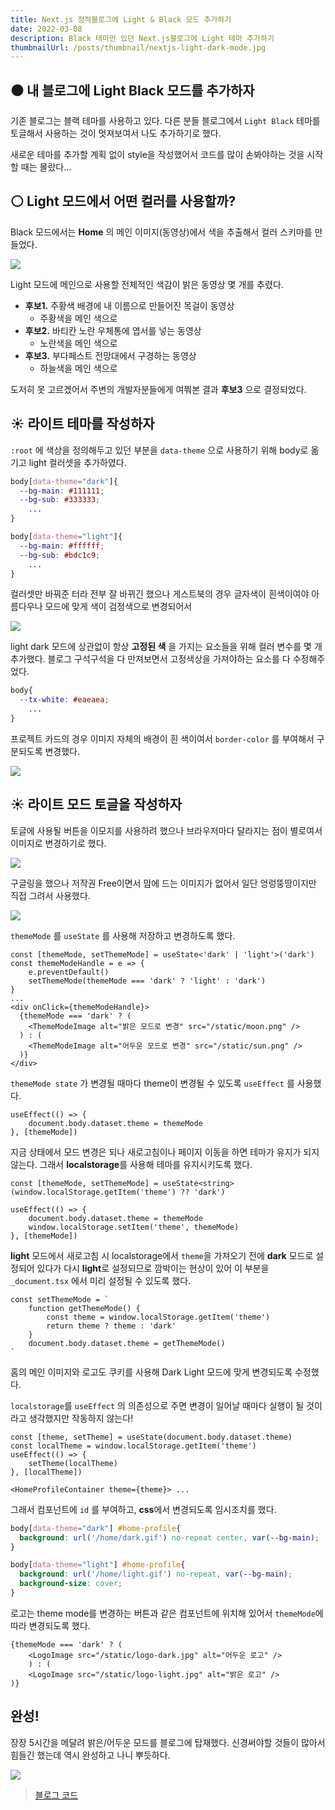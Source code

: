 ```yaml
---
title: Next.js 정적블로그에 Light & Black 모드 추가하기
date: 2022-03-08
description: Black 테마만 있던 Next.js블로그에 Light 테마 추가하기
thumbnailUrl: /posts/thumbnail/nextjs-light-dark-mode.jpg
---
```


## ⚫️ 내 블로그에 Light Black 모드를 추가하자

기존 블로그는 블랙 테마를 사용하고 있다.
다른 분들 블로그에서 `Light Black` 테마를 토글해서 사용하는 것이 멋져보여서 나도 추가하기로 했다.

새로운 테마를 추가할 계획 없이 style을 작성했어서 코드를 많이 손봐야하는 것을 시작할 때는 몰랐다...

## ⚪️️ Light 모드에서 어떤 컬러를 사용할까?

Black 모드에서는 **Home** 의 메인 이미지(동영상)에서 색을 추출해서 컬러 스키마를 만들었다.

![](/posts/nextjs-light-black-mode/1.png)

Light 모드에 메인으로 사용할 전체적인 색감이 밝은 동영상 몇 개를 추렸다.

- **후보1.** 주황색 배경에 내 이름으로 만들어진 목걸이 동영상
    - 주황색을 메인 색으로
- **후보2.** 바티칸 노란 우체통에 엽서를 넣는 동영상
    - 노란색을 메인 색으로
- **후보3.** 부다페스트 전망대에서 구경하는 동영상
    - 하늘색을 메인 색으로

도저히 못 고르겠어서 주변의 개발자분들에게 여쭤본 결과 **후보3** 으로 결정되었다.

## ☀️ 라이트 테마를 작성하자

`:root` 에 색상을 정의해두고 있던 부분을 `data-theme` 으로 사용하기 위해 body로 옮기고 light 컬러셋을 추가하였다.

```css:globals.css
body[data-theme="dark"]{
  --bg-main: #111111;
  --bg-sub: #333333;
    ...
}

body[data-theme="light"]{
  --bg-main: #ffffff;
  --bg-sub: #bdc1c9;
    ...
}
```

컬러셋만 바꿔준 터라 전부 잘 바뀌긴 했으나 게스트북의 경우 글자색이 흰색이여야 아름다우나 모드에 맞게 색이 검정색으로 변경되어서

![](/posts/nextjs-light-black-mode/2.png)

light dark 모드에 상관없이 항상 **고정된 색** 을 가지는 요소들을 위해 컬러 변수를 몇 개 추가했다.
블로그 구석구석을 다 만져보면서 고정색상을 가져야하는 요소를 다 수정해주었다.

```css:globals.css
body{
  --tx-white: #eaeaea;
    ...
}
```

프로젝트 카드의 경우 이미지 자체의 배경이 흰 색이여서 `border-color` 를 부여해서 구분되도록 변경했다.

![](/posts/nextjs-light-black-mode/3.png)

## ☀️ 라이트 모드 토글을 작성하자

토글에 사용될 버튼을 이모지를 사용하려 했으나 브라우저마다 달라지는 점이 별로여서 이미지로 변경하기로 했다.

![](/posts/nextjs-light-black-mode/4.png)

구글링을 했으나 저작권 Free이면서 맘에 드는 이미지가 없어서 일단 엉렁뚱땅이지만 직접 그려서 사용했다.

![](/posts/nextjs-light-black-mode/5.png)

`themeMode` 를 `useState` 를 사용해 저장하고 변경하도록 했다.

```tsx:Header.tsx
const [themeMode, setThemeMode] = useState<'dark' | 'light'>('dark')
const themeModeHandle = e => {
    e.preventDefault()
    setThemeMode(themeMode === 'dark' ? 'light' : 'dark')
}
...
<div onClick={themeModeHandle}>
  {themeMode === 'dark' ? (
    <ThemeModeImage alt="밝은 모드로 변경" src="/static/moon.png" />
  ) : (
    <ThemeModeImage alt="어두운 모드로 변경" src="/static/sun.png" />
  )}
</div>
```

`themeMode state` 가 변경될 때마다 theme이 변경될 수 있도록 `useEffect` 를 사용했다.

```tsx:Header.tsx
useEffect(() => {
    document.body.dataset.theme = themeMode
}, [themeMode])
```

지금 상태에서 모드 변경은 되나 새로고침이나 페이지 이동을 하면 테마가 유지가 되지 않는다.
그래서 **localstorage**를 사용해 테마를 유지시키도록 했다.

```tsx:Header.tsx
const [themeMode, setThemeMode] = useState<string>(window.localStorage.getItem('theme') ?? 'dark')

useEffect(() => {
    document.body.dataset.theme = themeMode
    window.localStorage.setItem('theme', themeMode)
}, [themeMode])
```

**light** 모드에서 새로고침 시 localstorage에서 `theme`을 가져오기 전에 **dark** 모드로 설정되어 있다가 다시 **light**로
설정되므로 깜박이는 현상이 있어 이 부분을 `_document.tsx` 에서 미리 설정될 수 있도록 했다.

```tsx:_document.tsx
const setThemeMode = `
    function getThemeMode() {
        const theme = window.localStorage.getItem('theme')
        return theme ? theme : 'dark'
    }
    document.body.dataset.theme = getThemeMode()
`
```

홈의 메인 이미지와 로고도 쿠키를 사용해 Dark Light 모드에 맞게 변경되도록 수정했다.

`localstorage`를  `useEffect` 의 의존성으로 주면 변경이 일어날 때마다 실행이 될 것이라고 생각했지만 작동하지 않는다!

```tsx
const [theme, setTheme] = useState(document.body.dataset.theme)
const localTheme = window.localStorage.getItem('theme')
useEffect(() => {
    setTheme(localTheme)
}, [localTheme])

<HomeProfileContainer theme={theme}> ...
```

그래서 컴포넌트에 `id` 를 부여하고, **css**에서 변경되도록 임시조치를 했다.

```css:globals.css
body[data-theme="dark"] #home-profile{
  background: url('/home/dark.gif') no-repeat center, var(--bg-main);
}

body[data-theme="light"] #home-profile{
  background: url('/home/light.gif') no-repeat, var(--bg-main);
  background-size: cover;
}
```

로고는 theme mode를 변경하는 버튼과 같은 컴포넌트에 위치해 있어서 `themeMode`에 따라 변경되도록 했다.

```tsx
{themeMode === 'dark' ? (
    <LogoImage src="/static/logo-dark.jpg" alt="어두운 로고" />
    ) : (
    <LogoImage src="/static/logo-light.jpg" alt="밝은 로고" />
)}
```

## 완성!

장장 5시간을 메달려 밝은/어두운 모드를 블로그에 탑재했다.
신경써야할 것들이 많아서 힘들긴 했는데 역시 완성하고 나니 뿌듯하다.

![](/posts/nextjs-light-black-mode/6.gif)

> [블로그 코드](https://github.com/MiryangJung/miryang.dev)


